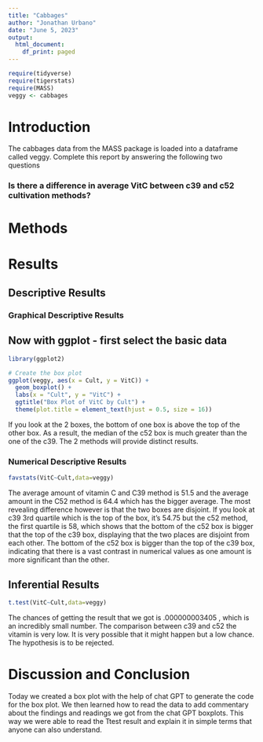 ```yaml
---
title: "Cabbages"
author: "Jonathan Urbano"
date: "June 5, 2023"
output:
  html_document:
    df_print: paged
---
```


```r
require(tidyverse)
require(tigerstats)
require(MASS)
veggy <- cabbages
```

# Introduction

<!--In this section you explain what you are trying to show.  Where did the data come from?  What is the research or other question you are trying to answer?!-->
 The cabbages data from the MASS package is loaded into a dataframe called veggy. Complete this report by answering the following two questions  
 
### Is there a difference in average VitC between c39 and c52 cultivation methods?  

# Methods

<!--Decide on your methods:  use "variable analysis" or other appropriate descriptors.  Make sure to choose at least one graphical method and at least one numerical method.!-->

# Results

<!--Divide this section into two sub-sections:  One for your descriptive  results and one for your inferential results.!-->

## Descriptive Results

### Graphical Descriptive Results

<!--Graphical results here.  Make sure to show your code.  Provide appropriate labels for axes, giving units if possible, and provide a good title for the graph, too.  Use the graphical results to describe the patterns if any that exist in the data as focused toward the research question!-->

## Now with ggplot - first select the basic data

```r
library(ggplot2)

# Create the box plot
ggplot(veggy, aes(x = Cult, y = VitC)) +
  geom_boxplot() +
  labs(x = "Cult", y = "VitC") +
  ggtitle("Box Plot of VitC by Cult") +
  theme(plot.title = element_text(hjust = 0.5, size = 16))
```

If you look at the 2 boxes, the bottom of one box is above the top of the other box. As a result, the median of the c52 box is much greater than the one of the c39. The 2 methods will provide distinct results. 

### Numerical Descriptive Results

```r
favstats(VitC~Cult,data=veggy)
```
The average amount of vitamin C and C39 method is 51.5 and the average amount in the C52 method is 64.4 which has the bigger average. The most revealing difference however is that the two boxes are disjoint. If you look at c39 3rd quartile which is the top of the box, it’s 54.75 but the c52 method, the first quartile is 58, which shows that the bottom of the c52 box is bigger that the top of the c39 box, displaying that the two places are disjoint from each other. The bottom of the c52 box is bigger than the top of the c39 box, indicating that there is a vast contrast in numerical values as one amount is more significant than the other.   


<!--Numerical results go here. Use the numerical results to describe the patterns if any that exist in the data as focused toward the research question!-->

## Inferential Results

<!--State hypothesis clearly.  Make sure your discussion of the inferential test covers all the aspects that the test output produces, such as test statistic, p-value etc.  Make a decision about the null hypothesis, explain the assumptions on which the selected test/procedure was based, and why the chosen procedure satisfys the assumptions and is appropriate to answer the research question!-->

```r
t.test(VitC~Cult,data=veggy)
```
The chances of getting the result that we got is .000000003405 , which is an incredibly small number. The comparison between c39 and c52 the vitamin is very low. It is very possible that it might happen but a low chance. The hypothesis is to be rejected.


# Discussion and Conclusion

<!--Discussion and conclusion here.  If you found a relationship be sure to consider whether the relationship occurs because one of the variavbles causes the other, or whether they perhasps are related for some other reason.  Watch the chapter 6 videos from the GeorgeTown videos collection.!-->

Today we created a box plot with the help of chat GPT to generate the code for the box plot. We then learned how to read the data to add commentary about the findings and readings we got from the chat GPT boxplots. This way we were able to read the Ttest result and explain it in simple terms that anyone can also understand.

